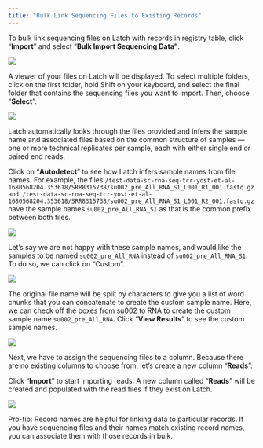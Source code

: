 ```yaml
---
title: "Bulk Link Sequencing Files to Existing Records"
---
```


To bulk link sequencing files on Latch with records in registry table, click “**Import**” and select “**Bulk Import Sequencing Data”**.

![](/images/sequening-files-1.png)

A viewer of your files on Latch will be displayed. To select multiple folders, click on the first folder, hold Shift on your keyboard, and select the final folder that contains the sequencing files you want to import. Then, choose “**Select**”.

![](/images/sequening-files-2.png)

Latch automatically looks through the files provided and infers the sample name and associated files based on the common structure of samples — one or more technical replicates per sample, each with either single end or paired end reads.

Click on “**Autodetect**” to see how Latch infers sample names from file names. For example, the files `/test-data-sc-rna-seq-tcr-yost-et-al-1680568204.353618/SRR8315738/su002_pre_All_RNA_S1_L001_R1_001.fastq.gz and /test-data-sc-rna-seq-tcr-yost-et-al-1680568204.353618/SRR8315738/su002_pre_All_RNA_S1_L001_R2_001.fastq.gz` have the sample names `su002_pre_All_RNA_S1` as that is the common prefix between both files.

![](/images/sequening-files-3.png)

Let’s say we are not happy with these sample names, and would like the samples to be named `su002_pre_All_RNA` instead of `su002_pre_All_RNA_S1`. To do so, we can click on “Custom”.

![](/images/sequening-files-4.png)

The original file name will be split by characters to give you a list of word chunks that you can concatenate to create the custom sample name. Here, we can check off the boxes from su002 to RNA to create the custom sample name `su002_pre_All_RNA`. Click “**View Results**” to see the custom sample names.

![](/images/sequening-files-5.png)

Next, we have to assign the sequencing files to a column. Because there are no existing columns to choose from, let’s create a new column “**Reads**”.

Click “**Import**” to start importing reads. A new column called “**Reads**” will be created and populated with the read files if they exist on Latch.

![](/images/sequening-files-6.png)

<Tip>
  Pro-tip: Record names are helpful for linking data to particular records. If
  you have sequencing files and their names match existing record names, you can
  associate them with those records in bulk.
</Tip>
